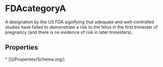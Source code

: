 # FDAcategoryA

A designation by the US FDA signifying that adequate and well-controlled studies have failed to demonstrate a risk to the fetus in the first trimester of pregnancy (and there is no evidence of risk in later trimesters).

## Properties

<Grid>
* [](/Properties/Schema.org/)

</Grid>

